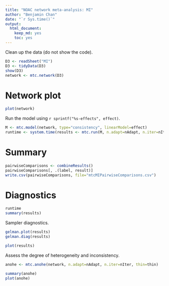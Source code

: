 ```yaml
---
title: "NOAC network meta-analysis: MI"
author: "Benjamin Chan"
date: "`r Sys.time()`"
output: 
  html_document: 
    keep_md: yes
    toc: yes
---
```



Clean up the data (do not show the code).

```r
D3 <- readSheet("MI")
D3 <- tidyData(D3)
show(D3)
network <- mtc.network(D3)
```

# Network plot

```r
plot(network)
```

Run the model using `r sprintf("%s-effects", effect)`.

```r
M <- mtc.model(network, type="consistency", linearModel=effect)
runtime <- system.time(results <- mtc.run(M, n.adapt=nAdapt, n.iter=nIter, thin=thin))
```

# Summary

```r
pairwiseComparisons <- combineResults()
pairwiseComparisons[, .(label, result)]
write.csv(pairwiseComparisons, file="mtcMIPairwiseComparisons.csv")
```

# Diagnostics

```r
runtime
summary(results)
```

Sampler diagnostics.

```r
gelman.plot(results)
gelman.diag(results)
```

```r
plot(results)
```

Assess the degree of heterogeneity and inconsistency.

```r
anohe <- mtc.anohe(network, n.adapt=nAdapt, n.iter=nIter, thin=thin)
```

```r
summary(anohe)
plot(anohe)
```
